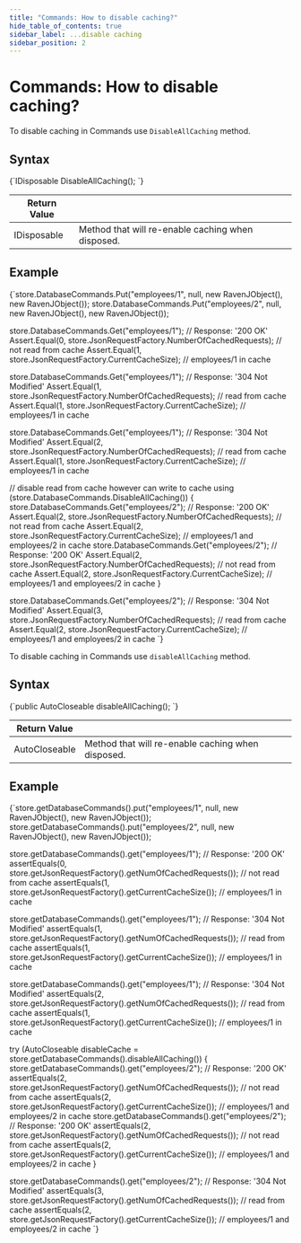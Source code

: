```yaml
---
title: "Commands: How to disable caching?"
hide_table_of_contents: true
sidebar_label: ...disable caching
sidebar_position: 2
---
```





# Commands: How to disable caching?
<LanguageSwitcher supportedLanguages={supportedLanguages} />
<LanguageContent language="csharp">


To disable caching in Commands use `DisableAllCaching` method.

## Syntax

<TabItem value="disable_caching_1" label="disable_caching_1">
<CodeBlock language="csharp">
{`IDisposable DisableAllCaching();
`}
</CodeBlock>
</TabItem>

| Return Value | |
| ------------- | ----- |
| IDisposable | Method that will re-enable caching when disposed. |

## Example

<TabItem value="disable_caching_2" label="disable_caching_2">
<CodeBlock language="csharp">
{`store.DatabaseCommands.Put("employees/1", null, new RavenJObject(), new RavenJObject());
store.DatabaseCommands.Put("employees/2", null, new RavenJObject(), new RavenJObject());

store.DatabaseCommands.Get("employees/1"); // Response: '200 OK'
Assert.Equal(0, store.JsonRequestFactory.NumberOfCachedRequests); // not read from cache
Assert.Equal(1, store.JsonRequestFactory.CurrentCacheSize); // employees/1 in cache

store.DatabaseCommands.Get("employees/1"); // Response: '304 Not Modified'
Assert.Equal(1, store.JsonRequestFactory.NumberOfCachedRequests); // read from cache
Assert.Equal(1, store.JsonRequestFactory.CurrentCacheSize); // employees/1 in cache

store.DatabaseCommands.Get("employees/1"); // Response: '304 Not Modified'
Assert.Equal(2, store.JsonRequestFactory.NumberOfCachedRequests); // read from cache
Assert.Equal(1, store.JsonRequestFactory.CurrentCacheSize); // employees/1 in cache

// disable read from cache however can write to cache
using (store.DatabaseCommands.DisableAllCaching())
\{
    store.DatabaseCommands.Get("employees/2"); // Response: '200 OK'
    Assert.Equal(2, store.JsonRequestFactory.NumberOfCachedRequests); // not read from cache
    Assert.Equal(2, store.JsonRequestFactory.CurrentCacheSize); // employees/1 and employees/2 in cache
    store.DatabaseCommands.Get("employees/2"); // Response: '200 OK'
    Assert.Equal(2, store.JsonRequestFactory.NumberOfCachedRequests); // not read from cache
    Assert.Equal(2, store.JsonRequestFactory.CurrentCacheSize); // employees/1 and employees/2 in cache
\}

store.DatabaseCommands.Get("employees/2"); // Response: '304 Not Modified'
Assert.Equal(3, store.JsonRequestFactory.NumberOfCachedRequests); // read from cache
Assert.Equal(2, store.JsonRequestFactory.CurrentCacheSize); // employees/1 and employees/2 in cache
`}
</CodeBlock>
</TabItem>


</LanguageContent>
<LanguageContent language="java">


To disable caching in Commands use `disableAllCaching` method.

## Syntax

<TabItem value="disable_caching_1" label="disable_caching_1">
<CodeBlock language="java">
{`public AutoCloseable disableAllCaching();
`}
</CodeBlock>
</TabItem>

| Return Value | |
| ------------- | ----- |
| AutoCloseable | Method that will re-enable caching when disposed. |

## Example

<TabItem value="disable_caching_2" label="disable_caching_2">
<CodeBlock language="java">
{`store.getDatabaseCommands().put("employees/1", null, new RavenJObject(), new RavenJObject());
store.getDatabaseCommands().put("employees/2", null, new RavenJObject(), new RavenJObject());

store.getDatabaseCommands().get("employees/1"); // Response: '200 OK'
assertEquals(0, store.getJsonRequestFactory().getNumOfCachedRequests()); // not read from cache
assertEquals(1, store.getJsonRequestFactory().getCurrentCacheSize()); // employees/1 in cache

store.getDatabaseCommands().get("employees/1"); // Response: '304 Not Modified'
assertEquals(1, store.getJsonRequestFactory().getNumOfCachedRequests()); // read from cache
assertEquals(1, store.getJsonRequestFactory().getCurrentCacheSize()); // employees/1 in cache

store.getDatabaseCommands().get("employees/1"); // Response: '304 Not Modified'
assertEquals(2, store.getJsonRequestFactory().getNumOfCachedRequests()); // read from cache
assertEquals(1, store.getJsonRequestFactory().getCurrentCacheSize()); // employees/1 in cache

try (AutoCloseable disableCache = store.getDatabaseCommands().disableAllCaching()) \{
  store.getDatabaseCommands().get("employees/2"); // Response: '200 OK'
  assertEquals(2, store.getJsonRequestFactory().getNumOfCachedRequests()); // not read from cache
  assertEquals(2, store.getJsonRequestFactory().getCurrentCacheSize()); // employees/1 and employees/2 in cache
  store.getDatabaseCommands().get("employees/2"); // Response: '200 OK'
  assertEquals(2, store.getJsonRequestFactory().getNumOfCachedRequests()); // not read from cache
  assertEquals(2, store.getJsonRequestFactory().getCurrentCacheSize()); // employees/1 and employees/2 in cache
\}

store.getDatabaseCommands().get("employees/2"); // Response: '304 Not Modified'
assertEquals(3, store.getJsonRequestFactory().getNumOfCachedRequests()); // read from cache
assertEquals(2, store.getJsonRequestFactory().getCurrentCacheSize()); // employees/1 and employees/2 in cache
`}
</CodeBlock>
</TabItem>


</LanguageContent>

<!---
- [Conventions related to caching](../../configuration/conventions/caching)

-->